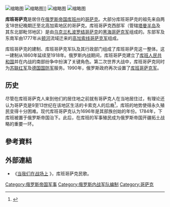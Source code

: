 [[File:Flag_of_Kuban.PNG|缩略图]]
[[File:185_Illustrated_description_of_the_changes_in_the_uniforms.jpg|缩略图]]]]
[[File:Roubaud._Scene_from_Caucasian_war.jpg|缩略图]]
[[File:Kuban_patch.jpg|缩略图]]

'''库班哥萨克'''是居住在[[俄罗斯帝国|俄罗斯帝国]][[库班州|库班州]]的[[哥萨克|哥萨克]]。大部分库班哥萨克的祖先来自两支18世纪晚期迁至北高加索地区的哥萨克。库班哥萨克西部军（管辖[[塔曼半岛|塔曼半岛]]及其东北部毗邻地区）是由[[乌克兰|乌克兰]][[札波罗结哥萨克|札波罗结哥萨克]]的[[黑海哥萨克军|黑海哥萨克军]]组成的。东部军及东南军由1777年从[[顿河|顿河]]流域迁来的[[高加索线哥萨克军|高加索线哥萨克军]]组成。

库班哥萨克的建制、库班哥萨克军队及其行政部门组成了库班哥萨克这一整体。这一建制从1860年延续至1918年。俄罗斯内战期间，库班哥萨克建立了[[库班人民共和国|库班人民共和国]]并在内战的南部纷争中扮演了关键角色。第二次世界大战中，库班哥萨克同时为[[苏联红军|苏联红军]]及[[德国国防军|德国国防军]]服务。1990年，俄罗斯政府再次设置了[[库班哥萨克军|库班哥萨克军]]。
== 历史 ==
尽管在库班哥萨克人来到他们的居住地之前就有哥萨克人在当地居住过，有理论还认为哥萨克是9至13世纪在该地区生活的卡索克人的后裔<ref>{{Cite web |url=http://annales.info/life/5minaev/5minaev.htm#43 |title=Пьянков А.В. (Краснодар). Касоги/касахи/кашаки письменных источников и археологические реалии Северо-Западного Кавказа |accessdate=2017-03-30 |archive-date=2017-05-15 |archive-url=https://web.archive.org/web/20170515203030/http://annales.info/life/5minaev/5minaev.htm#43 |dead-url=yes }}</ref>，库班的地势使得永久殖民变得十分困难。现代库班哥萨克认为1696年是其部族创始的年份。1784年，下库班被置于俄罗斯帝国治下。此后，在库班的军事殖民成为俄罗斯帝国开疆拓土战略的重要一环。

== 參考資料 ==
{{reflist}}

== 外部連結 ==
*《[https://www.youtube.com/watch?v=yeyDfVjq6sw 当我们在战场上] {{Wayback|url=https://www.youtube.com/watch?v=yeyDfVjq6sw |date=20170331060741 }}》，库班哥萨克民歌。

{{Peoples of the Caucasus}}

[[Category:俄罗斯帝国军事|Category:俄罗斯帝国军事]]
[[Category:俄罗斯内战军队编制|Category:俄罗斯内战军队编制]]
[[Category:哥萨克|Category:哥萨克]]